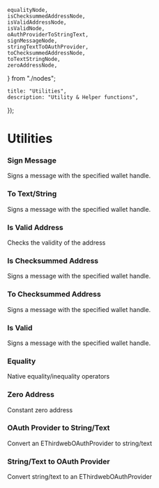 	equalityNode,
	isChecksummedAddressNode,
	isValidAddressNode,
	isValidNode,
	oAuthProviderToStringText,
	signMessageNode,
	stringTextToOAuthProvider,
	toChecksummedAddressNode,
	toTextStringNode,
	zeroAddressNode,
} from "./nodes";

	title: "Utilities",
	description: "Utility & Helper functions",
});

# Utilities

### Sign Message
Signs a message with the specified wallet handle.
<Blueprint code={signMessageNode} className='w-full h-48' />

### To Text/String
Signs a message with the specified wallet handle.
<Blueprint code={toTextStringNode} className='w-full h-40' />

### Is Valid Address
Checks the validity of the address
<Blueprint code={isValidAddressNode} className='w-full h-32' />

### Is Checksummed Address
Signs a message with the specified wallet handle.
<Blueprint code={isChecksummedAddressNode} className='w-full h-32' />

### To Checksummed Address
Signs a message with the specified wallet handle.
<Blueprint code={toChecksummedAddressNode} className='w-full h-32' />

### Is Valid
Signs a message with the specified wallet handle.
<Blueprint code={isValidNode} className='w-full h-48' />

### Equality
Native equality/inequality operators
<Blueprint code={equalityNode} className='w-full h-60' />

### Zero Address
Constant zero address
<Blueprint code={zeroAddressNode} className='w-full h-28' />

### OAuth Provider to String/Text
Convert an EThirdwebOAuthProvider to string/text
<Blueprint code={oAuthProviderToStringText} className="w-full h-32" />

### String/Text to OAuth Provider
Convert string/text to an EThirdwebOAuthProvider
<Blueprint code={stringTextToOAuthProvider} className="w-full h-32" />
